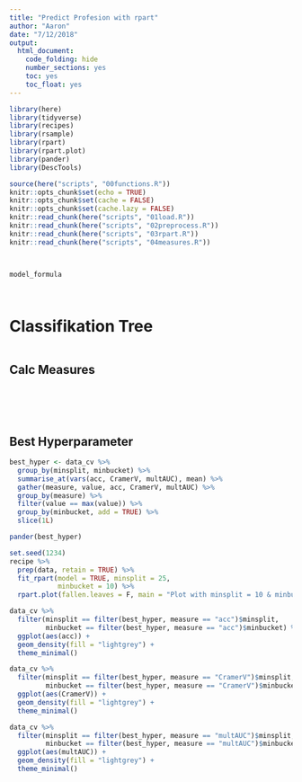 ```yaml
---
title: "Predict Profesion with rpart"
author: "Aaron"
date: "7/12/2018"
output:
  html_document:
    code_folding: hide
    number_sections: yes
    toc: yes
    toc_float: yes
---
```

  
```r
library(here)
library(tidyverse)
library(recipes)
library(rsample)
library(rpart)
library(rpart.plot)
library(pander)
library(DescTools)

source(here("scripts", "00functions.R"))
knitr::opts_chunk$set(echo = TRUE)
knitr::opts_chunk$set(cache = FALSE)
knitr::opts_chunk$set(cache.lazy = FALSE)
knitr::read_chunk(here("scripts", "01load.R"))
knitr::read_chunk(here("scripts", "02preprocess.R"))
knitr::read_chunk(here("scripts", "03rpart.R"))
knitr::read_chunk(here("scripts", "04measures.R"))
```

```r
```

```r
```

```r
model_formula
```

```r
```

```r
```

# Classifikation Tree

```r
```

## Calc Measures

```r
```

```r
```

```r
```

```r
```

```r
```

## Best Hyperparameter

```r
best_hyper <- data_cv %>%
  group_by(minsplit, minbucket) %>%
  summarise_at(vars(acc, CramerV, multAUC), mean) %>% 
  gather(measure, value, acc, CramerV, multAUC) %>% 
  group_by(measure) %>% 
  filter(value == max(value)) %>% 
  group_by(minbucket, add = TRUE) %>%
  slice(1L)

pander(best_hyper)
```

```r
set.seed(1234)
recipe %>%
  prep(data, retain = TRUE) %>%
  fit_rpart(model = TRUE, minsplit = 25,
            minbucket = 10) %>% 
  rpart.plot(fallen.leaves = F, main = "Plot with minsplit = 10 & minbucket = 25")

data_cv %>%
  filter(minsplit == filter(best_hyper, measure == "acc")$minsplit,
         minbucket == filter(best_hyper, measure == "acc")$minbucket) %>% 
  ggplot(aes(acc)) +
  geom_density(fill = "lightgrey") +
  theme_minimal()

data_cv %>%
  filter(minsplit == filter(best_hyper, measure == "CramerV")$minsplit,
         minbucket == filter(best_hyper, measure == "CramerV")$minbucket) %>% 
  ggplot(aes(CramerV)) +
  geom_density(fill = "lightgrey") +
  theme_minimal()

data_cv %>%
  filter(minsplit == filter(best_hyper, measure == "multAUC")$minsplit,
         minbucket == filter(best_hyper, measure == "multAUC")$minbucket) %>% 
  ggplot(aes(multAUC)) +
  geom_density(fill = "lightgrey") +
  theme_minimal()
```

